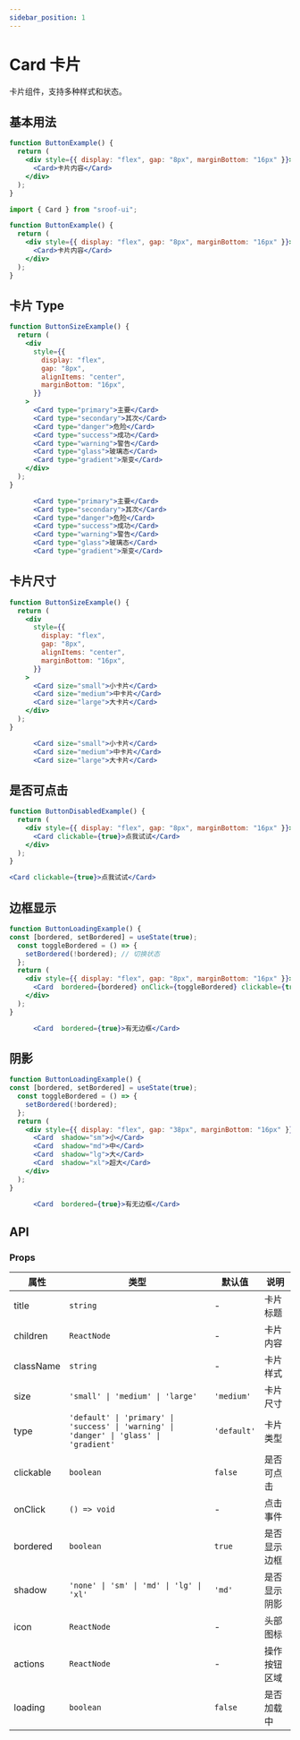 ```yaml
---
sidebar_position: 1
---
```


# Card 卡片

卡片组件，支持多种样式和状态。

## 基本用法

```jsx live
function ButtonExample() {
  return (
    <div style={{ display: "flex", gap: "8px", marginBottom: "16px" }}>
      <Card>卡片内容</Card>
    </div>
  );
}
```

```jsx
import { Card } from "sroof-ui";

function ButtonExample() {
  return (
    <div style={{ display: "flex", gap: "8px", marginBottom: "16px" }}>
      <Card>卡片内容</Card>
    </div>
  );
}
```

## 卡片 Type

```jsx live
function ButtonSizeExample() {
  return (
    <div
      style={{
        display: "flex",
        gap: "8px",
        alignItems: "center",
        marginBottom: "16px",
      }}
    >
      <Card type="primary">主要</Card>
      <Card type="secondary">其次</Card>
      <Card type="danger">危险</Card>
      <Card type="success">成功</Card>
      <Card type="warning">警告</Card>
      <Card type="glass">玻璃态</Card>
      <Card type="gradient">渐变</Card>
    </div>
  );
}
```

```jsx
      <Card type="primary">主要</Card>
      <Card type="secondary">其次</Card>
      <Card type="danger">危险</Card>
      <Card type="success">成功</Card>
      <Card type="warning">警告</Card>
      <Card type="glass">玻璃态</Card>
      <Card type="gradient">渐变</Card>
```

## 卡片尺寸

```jsx live
function ButtonSizeExample() {
  return (
    <div
      style={{
        display: "flex",
        gap: "8px",
        alignItems: "center",
        marginBottom: "16px",
      }}
    >
      <Card size="small">小卡片</Card>
      <Card size="medium">中卡片</Card>
      <Card size="large">大卡片</Card>
    </div>
  );
}
```

```jsx
      <Card size="small">小卡片</Card>
      <Card size="medium">中卡片</Card>
      <Card size="large">大卡片</Card>
```

## 是否可点击

```jsx live
function ButtonDisabledExample() {
  return (
    <div style={{ display: "flex", gap: "8px", marginBottom: "16px" }}>
      <Card clickable={true}>点我试试</Card>
    </div>
  );
}
```

```jsx
<Card clickable={true}>点我试试</Card>
```

## 边框显示

```jsx live
function ButtonLoadingExample() {
const [bordered, setBordered] = useState(true);
  const toggleBordered = () => {
    setBordered(!bordered); // 切换状态
  };
  return (
    <div style={{ display: "flex", gap: "8px", marginBottom: "16px" }}> 
      <Card  bordered={bordered} onClick={toggleBordered} clickable={true}>有无边框</Card>
    </div>
  );
}
```

```jsx
      <Card  bordered={true}>有无边框</Card>
```

## 阴影

```jsx live
function ButtonLoadingExample() {
const [bordered, setBordered] = useState(true);
  const toggleBordered = () => {
    setBordered(!bordered); 
  };
  return (
    <div style={{ display: "flex", gap: "38px", marginBottom: "16px" }}> 
      <Card  shadow="sm">小</Card>
      <Card  shadow="md">中</Card>
      <Card  shadow="lg">大</Card>
      <Card  shadow="xl">超大</Card>
    </div>
  );
}
```

```jsx
      <Card  bordered={true}>有无边框</Card>
```

## API

### Props

| 属性      | 类型                                                                           | 默认值      | 说明             |
| --------- | ------------------------------------------------------------------------------ | ----------- | ---------------- |
| title     | `string`                                                                       | -           | 卡片标题         |
| children  | `ReactNode`                                                                    | -           | 卡片内容         |
| className | `string`                                                                       | -           | 卡片样式         |
| size      | `'small' \| 'medium' \| 'large'`                                              | `'medium'`  | 卡片尺寸         |
| type      | `'default' \| 'primary' \| 'success' \| 'warning' \| 'danger' \| 'glass' \| 'gradient'` | `'default'` | 卡片类型         |
| clickable | `boolean`                                                                      | `false`     | 是否可点击       |
| onClick   | `() => void`                                                                   | -           | 点击事件         |
| bordered  | `boolean`                                                                      | `true`      | 是否显示边框     |
| shadow    | `'none' \| 'sm' \| 'md' \| 'lg' \| 'xl'`                                       | `'md'`      | 是否显示阴影     |
| icon      | `ReactNode`                                                                    | -           | 头部图标         |
| actions   | `ReactNode`                                                                    | -           | 操作按钮区域     |
| loading   | `boolean`                                                                      | `false`     | 是否加载中       |
